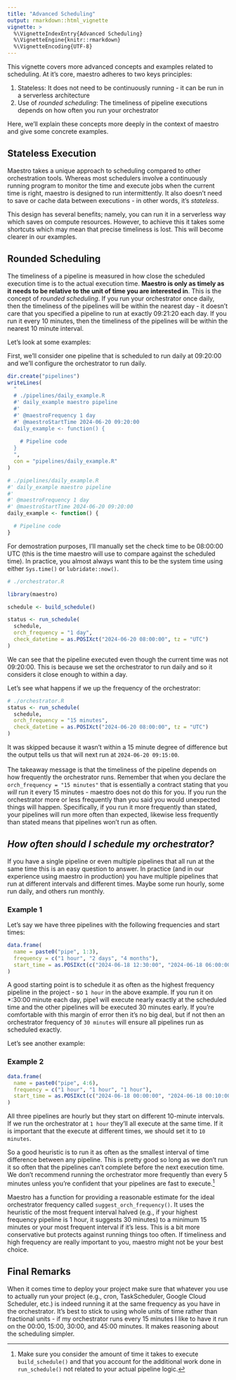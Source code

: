 ```yaml
---
title: "Advanced Scheduling"
output: rmarkdown::html_vignette
vignette: >
  %\VignetteIndexEntry{Advanced Scheduling}
  %\VignetteEngine{knitr::rmarkdown}
  %\VignetteEncoding{UTF-8}
---
```


This vignette covers more advanced concepts and examples related to scheduling. At it's core, maestro adheres to two keys principles:

1.  Stateless: It does not need to be continuously running - it can be run in a serverless architecture
2.  Use of *rounded scheduling*: The timeliness of pipeline executions depends on how often you run your orchestrator

Here, we'll explain these concepts more deeply in the context of maestro and give some concrete examples.

## Stateless Execution

Maestro takes a unique approach to scheduling compared to other orchestration tools. Whereas most schedulers involve a continuously running program to monitor the time and execute jobs when the current time is right, maestro is designed to run intermittently. It also doesn't need to save or cache data between executions - in other words, it's *stateless*.

This design has several benefits; namely, you can run it in a serverless way which saves on compute resources. However, to achieve this it takes some shortcuts which may mean that precise timeliness is lost. This will become clearer in our examples.

## Rounded Scheduling

The timeliness of a pipeline is measured in how close the scheduled execution time is to the actual execution time. **Maestro is only as timely as it needs to be relative to the unit of time you are interested in**. This is the concept of *rounded scheduling*. If you run your orchestrator once daily, then the timeliness of the pipelines will be within the nearest day - it doesn't care that you specified a pipeline to run at exactly 09:21:20 each day. If you run it every 10 minutes, then the timeliness of the pipelines will be within the nearest 10 minute interval.

Let's look at some examples:

First, we'll consider one pipeline that is scheduled to run daily at 09:20:00 and we'll configure the orchestrator to run daily.

```r
dir.create("pipelines")
writeLines(
  "
  # ./pipelines/daily_example.R
  #' daily_example maestro pipeline
  #'
  #' @maestroFrequency 1 day
  #' @maestroStartTime 2024-06-20 09:20:00
  daily_example <- function() {
  
    # Pipeline code
  }
  ",
  con = "pipelines/daily_example.R"
)
```

```r
# ./pipelines/daily_example.R
#' daily_example maestro pipeline
#'
#' @maestroFrequency 1 day
#' @maestroStartTime 2024-06-20 09:20:00
daily_example <- function() {

  # Pipeline code
}
```

For demostration purposes, I'll manually set the check time to be 08:00:00 UTC (this is the time maestro will use to compare against the scheduled time). In practice, you almost always want this to be the system time using either `Sys.time()` or `lubridate::now()`.

```r
# ./orchestrator.R

library(maestro)

schedule <- build_schedule()

status <- run_schedule(
  schedule,
  orch_frequency = "1 day",
  check_datetime = as.POSIXct("2024-06-20 08:00:00", tz = "UTC")
)
```

We can see that the pipeline executed even though the current time was not 09:20:00. This is because we set the orchestrator to run daily and so it considers it close enough to within a day.

Let's see what happens if we up the frequency of the orchestrator:

```r
# ./orchestrator.R
status <- run_schedule(
  schedule,
  orch_frequency = "15 minutes",
  check_datetime = as.POSIXct("2024-06-20 08:00:00", tz = "UTC")
)
```

It was skipped because it wasn't within a 15 minute degree of difference but the output tells us that will next run at `2024-06-20 09:15:00`.\
\
The takeaway message is that the timeliness of the pipeline depends on how frequently the orchestrator runs. Remember that when you declare the `orch_frequency = "15 minutes"` that is essentially a contract stating that you *will* run it every 15 minutes - maestro does not do this for you. If you run the orchestrator more or less frequently than you said you would unexpected things will happen. Specifically, if you run it more frequently than stated, your pipelines will run more often than expected, likewise less frequently than stated means that pipelines won't run as often.

## *How often should I schedule my orchestrator?*

If you have a single pipeline or even multiple pipelines that all run at the same time this is an easy question to answer. In practice (and in our experience using maestro in production) you have multiple pipelines that run at different intervals and different times. Maybe some run hourly, some run daily, and others run monthly.

### Example 1

Let's say we have three pipelines with the following frequencies and start times:

```r
data.frame(
  name = paste0("pipe", 1:3),
  frequency = c("1 hour", "2 days", "4 months"),
  start_time = as.POSIXct(c("2024-06-18 12:30:00", "2024-06-18 06:00:00", "2024-06-20 00:00:00"))
)
```

A good starting point is to schedule it as often as the highest frequency pipeline in the project - so `1 hour` in the above example. If you run it on \*:30:00 minute each day, pipe1 will execute nearly exactly at the scheduled time and the other pipelines will be executed 30 minutes early. If you're comfortable with this margin of error then it's no big deal, but if not then an orchestrator frequency of `30 minutes` will ensure all pipelines run as scheduled exactly.

Let's see another example:

### Example 2

```r
data.frame(
  name = paste0("pipe", 4:6),
  frequency = c("1 hour", "1 hour", "1 hour"),
  start_time = as.POSIXct(c("2024-06-18 00:00:00", "2024-06-18 00:10:00", "2024-06-18 00:20:00"))
)
```

All three pipelines are hourly but they start on different 10-minute intervals. If we run the orchestrator at `1 hour` they'll all execute at the same time. If it is important that the execute at different times, we should set it to `10 minutes`.

So a good heuristic is to run it as often as the smallest interval of time difference between any pipeline. This is pretty good so long as we don't run it so often that the pipelines can't complete before the next execution time. We don't recommend running the orchestrator more frequently than every 5 minutes unless you're confident that your pipelines are fast to execute.[^1]

[^1]: Make sure you consider the amount of time it takes to execute `build_schedule()` and that you account for the additional work done in `run_schedule()` not related to your actual pipeline logic.

Maestro has a function for providing a reasonable estimate for the ideal orchestrator frequency called `suggest_orch_frequency()`. It uses the heuristic of the most frequent interval halved (e.g., if your highest frequency pipeline is 1 hour, it suggests 30 minutes) to a minimum 15 minutes or your most frequent interval if it's less. This is a bit more conservative but protects against running things too often. If timeliness and high frequency are really important to you, maestro might not be your best choice.

## Final Remarks

When it comes time to deploy your project make sure that whatever you use to actually run your project (e.g., cron, TaskScheduler, Google Cloud Scheduler, etc.) is indeed running it at the same frequency as you have in the orchestrator. It's best to stick to using whole units of time rather than fractional units - if my orchestrator runs every 15 minutes I like to have it run on the 00:00, 15:00, 30:00, and 45:00 minutes. It makes reasoning about the scheduling simpler.
